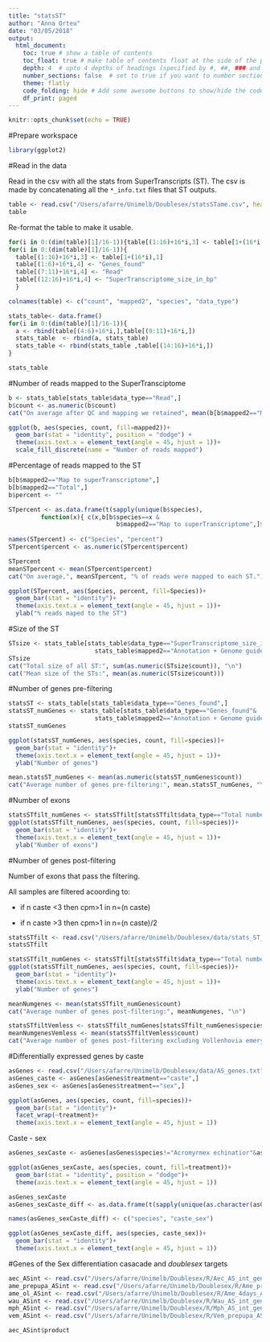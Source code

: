 ```yaml
---
title: "statsST"
author: "Anna Orteu"
date: "03/05/2018"
output: 
  html_document:
    toc: true # show a table of contents
    toc_float: true # make table of contents float at the side of the page
    depth: 4  # upto 4 depths of headings (specified by #, ##, ### and ####)
    number_sections: false  # set to true if you want to number sections at each table header
    theme: flatly
    code_folding: hide # Add some awesome buttons to show/hide the code
    df_print: paged
---
```


```r
knitr::opts_chunk$set(echo = TRUE)
```

#Prepare workspace

```r
library(ggplot2)
```

#Read in the data

Read in the csv with all the stats from SuperTranscripts (ST). The csv is made by concatenating all the `*_info.txt` files that ST outputs.
```r
table <- read.csv("/Users/afarre/Unimelb/Doublesex/statsSTame.csv", header = F, sep = "\t", stringsAsFactors = F)
table
```

Re-format the table to make it usable.
```r
for(i in 0:(dim(table)[1]/16-1)){table[(1:16)+16*i,3] <- table[1+(16*i),1]}
for(i in 0:(dim(table)[1]/16-1)){
  table[(1:16)+16*i,3] <- table[1+(16*i),1]
  table[(1:6)+16*i,4] <- "Genes_found"
  table[(7:11)+16*i,4] <- "Read"
  table[(12:16)+16*i,4] <- "SuperTranscriptome_size_in_bp"
  }

colnames(table) <- c("count", "mapped2", "species", "data_type")

stats_table<- data.frame()
for(i in 0:(dim(table)[1]/16-1)){
  a <- rbind(table[(4:6)+16*i,],table[(9:11)+16*i,])
  stats_table  <- rbind(a, stats_table)
  stats_table <- rbind(stats_table ,table[(14:16)+16*i,])
}

stats_table
```

#Number of reads mapped to the SuperTransciptome

```r
b <- stats_table[stats_table$data_type=="Read",]
b$count <- as.numeric(b$count)
cat("On average after QC and mapping we retained", mean(b[b$mapped2=="Map to superTranscriptome",]$count), "reads.")
```

```r
ggplot(b, aes(species, count, fill=mapped2))+
  geom_bar(stat = "identity", position = "dodge") +
  theme(axis.text.x = element_text(angle = 45, hjust = 1))+ 
  scale_fill_discrete(name = "Number of reads mapped")
```

#Percentage of reads mapped to the ST

```r
b[b$mapped2=="Map to superTranscriptome",]
b[b$mapped2=="Total",]
b$percent <- ""

STpercent <- as.data.frame(t(sapply(unique(b$species), 
         function(x){ c(x,b[b$species==x &
                              b$mapped2=="Map to superTranscriptome",]$count/b[b$species==x & 
                                                                          b$mapped2=="Total",]$count*100) })), stringsAsFactors = FALSE)
names(STpercent) <- c("Species", "percent")
STpercent$percent <- as.numeric(STpercent$percent)

STpercent
meanSTpercent <- mean(STpercent$percent)
cat("On average,", meanSTpercent, "% of reads were mapped to each ST.")
```

```r
ggplot(STpercent, aes(Species, percent, fill=Species))+
  geom_bar(stat = "identity")+
  theme(axis.text.x = element_text(angle = 45, hjust = 1))+
  ylab("% reads maped to the ST")
```

#Size of the ST

```r
STsize <- stats_table[stats_table$data_type=="SuperTranscriptome_size_in_bp"&
                        stats_table$mapped2=="Annotation + Genome guided assembly + De novo assembly",]
STsize
cat("Total size of all ST:", sum(as.numeric(STsize$count)), "\n")
cat("Mean size of the STs:", mean(as.numeric(STsize$count)))
```

#Number of genes pre-filtering

```r
statsST <- stats_table[stats_table$data_type=="Genes_found",]
statsST_numGenes <- stats_table[stats_table$data_type=="Genes_found"&
                        stats_table$mapped2=="Annotation + Genome guided assembly + De novo assembly",]
statsST_numGenes
```

```r
ggplot(statsST_numGenes, aes(species, count, fill=species))+
  geom_bar(stat = "identity")+
  theme(axis.text.x = element_text(angle = 45, hjust = 1))+
  ylab("Number of genes")
```

```r
mean.statsST_numGenes <- mean(as.numeric(statsST_numGenes$count))
cat("Average number of genes pre-filtering:", mean.statsST_numGenes, "\n")
```

#Number of exons 

```r
statsSTfilt_numGenes <- statsSTfilt[statsSTfilt$data_type=="Total number of exons",]
ggplot(statsSTfilt_numGenes, aes(species, count, fill=species))+
  geom_bar(stat = "identity")+
  theme(axis.text.x = element_text(angle = 45, hjust = 1))+
  ylab("Number of exons")
```


#Number of genes post-filtering

Number of exons that pass the filtering. 

All samples are filtered acoording to: 

* if n caste <3 then cpm>1 in n=(n caste)

* if n caste >3 then cpm>1 in n=(n caste)/2

```r
statsSTfilt <- read.csv("/Users/afarre/Unimelb/Doublesex/data/stats_ST_postfiltering.txt", sep="\t")
statsSTfilt
```

```r
statsSTfilt_numGenes <- statsSTfilt[statsSTfilt$data_type=="Total number of genes",]
ggplot(statsSTfilt_numGenes, aes(species, count, fill=species))+
  geom_bar(stat = "identity")+
  theme(axis.text.x = element_text(angle = 45, hjust = 1))+
  ylab("Number of genes")
```

```r
  
meanNumgenes <- mean(statsSTfilt_numGenes$count)
cat("Average number of genes post-filtering:", meanNumgenes, "\n")

statsSTfiltVemless <- statsSTfilt_numGenes[statsSTfilt_numGenes$species!="Vollenhovia emeryi",]
meanNumgenesVemless <- mean(statsSTfiltVemless$count)
cat("Average number of genes post-filtering excluding Vollenhovia emeryi:", meanNumgenesVemless)

```



#Differentially expressed genes by caste 

```r
asGenes <- read.csv("/Users/afarre/Unimelb/Doublesex/data/AS_genes.txt", sep="\t")
asGenes_caste <- asGenes[asGenes$treatment=="caste",]
asGenes_sex <- asGenes[asGenes$treatment=="sex",]

ggplot(asGenes, aes(species, count, fill=species))+
  geom_bar(stat = "identity")+
  facet_wrap(~treatment)+
  theme(axis.text.x = element_text(angle = 45, hjust = 1))

```

Caste - sex

```r
asGenes_sexCaste <- asGenes[asGenes$species!="Acromyrmex echinatior"&asGenes$species!="Monomorium pharaonis",]

ggplot(asGenes_sexCaste, aes(species, count, fill=treatment))+
  geom_bar(stat = "identity", position = "dodge")+
  theme(axis.text.x = element_text(angle = 45, hjust = 1))
```

```r
asGenes_sexCaste
asGenes_sexCaste_diff <- as.data.frame(t(sapply(unique(as.character(asGenes_sexCaste$species)), function(x){ c(x,asGenes_sexCaste[asGenes_sexCaste$species==x & asGenes_sexCaste$treatment=="caste",]$count - asGenes_sexCaste[asGenes_sexCaste$species==x & asGenes_sexCaste$treatment=="sex",]$count) })))

names(asGenes_sexCaste_diff) <- c("species", "caste_sex")

ggplot(asGenes_sexCaste_diff, aes(species, caste_sex))+
  geom_bar(stat = "identity")+
  theme(axis.text.x = element_text(angle = 45, hjust = 1))

```

#Genes of the Sex differentiation casacade and *doublesex* targets

```r
aec_ASint <- read.csv("/Users/afarre/Unimelb/Doublesex/R/Aec_AS_int_genes.txt", sep=" ", header = TRUE)
ame_prepupa_ASint <- read.csv("/Users/afarre/Unimelb/Doublesex/R/Ame_prepupa_AS_int_genes.txt", sep=" ", header = TRUE)
ame_ol_ASint <- read.csv("/Users/afarre/Unimelb/Doublesex/R/Ame_4days_AS_int_genes.txt", sep=" ", header = TRUE)
wau_ASint <- read.csv("/Users/afarre/Unimelb/Doublesex/R/Wau_AS_int_genes.txt", sep=" ", header = TRUE)
mph_ASint <- read.csv("/Users/afarre/Unimelb/Doublesex/R/Mph_AS_int_genes.txt", sep=" ", header = TRUE)
vem_ASint <- read.csv("/Users/afarre/Unimelb/Doublesex/R/Vem_prepupa_AS_int_genes.txt", sep=" ", header = TRUE)

aec_ASint$product

```
